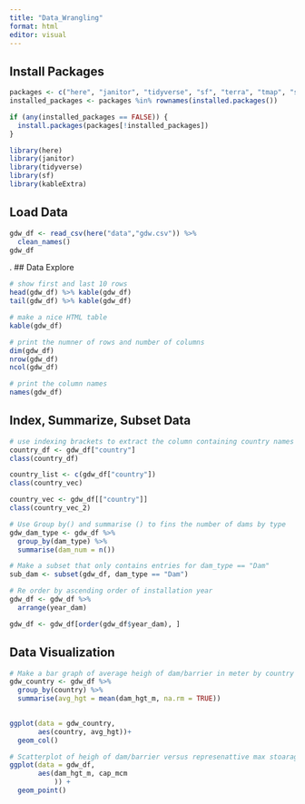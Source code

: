 ```yaml
---
title: "Data_Wrangling"
format: html
editor: visual
---
```


## Install Packages

```r
packages <- c("here", "janitor", "tidyverse", "sf", "terra", "tmap", "spData", "spDataLarge", "geodata", "kableExtra", "viridisLite")
installed_packages <- packages %in% rownames(installed.packages())

if (any(installed_packages == FALSE)) {
  install.packages(packages[!installed_packages])
}

library(here)
library(janitor)
library(tidyverse)
library(sf)
library(kableExtra)
```


## Load Data 


```r
gdw_df <- read_csv(here("data","gdw.csv")) %>% 
  clean_names()
gdw_df

```

.
## Data Explore 
 
```r
# show first and last 10 rows 
head(gdw_df) %>% kable(gdw_df)
tail(gdw_df) %>% kable(gdw_df)

# make a nice HTML table 
kable(gdw_df)

# print the numner of rows and number of columns 
dim(gdw_df)
nrow(gdw_df)
ncol(gdw_df)

# print the column names 
names(gdw_df)

```
 
## Index, Summarize, Subset Data 
 
```r
# use indexing brackets to extract the column containing country names as a vector and data frame 
country_df <- gdw_df["country"]
class(country_df)

country_list <- c(gdw_df["country"])
class(country_vec)

country_vec <- gdw_df[["country"]]
class(country_vec_2)

# Use Group by() and summarise () to fins the number of dams by type 
gdw_dam_type <- gdw_df %>% 
  group_by(dam_type) %>% 
  summarise(dam_num = n()) 

# Make a subset that only contains entries for dam_type == "Dam"
sub_dam <- subset(gdw_df, dam_type == "Dam")

# Re order by ascending order of installation year 
gdw_df <- gdw_df %>% 
  arrange(year_dam)

gdw_df <- gdw_df[order(gdw_df$year_dam), ]
```

## Data Visualization 

```r
# Make a bar graph of average heigh of dam/barrier in meter by country 
gdw_country <- gdw_df %>% 
  group_by(country) %>% 
  summarise(avg_hgt = mean(dam_hgt_m, na.rm = TRUE))
  

ggplot(data = gdw_country, 
       aes(country, avg_hgt))+
  geom_col()

# Scatterplot of heigh of dam/barrier versus represenattive max stoarage capacity of reservoir in mill cubic meters 
ggplot(data = gdw_df, 
       aes(dam_hgt_m, cap_mcm
           )) + 
  geom_point()

```

